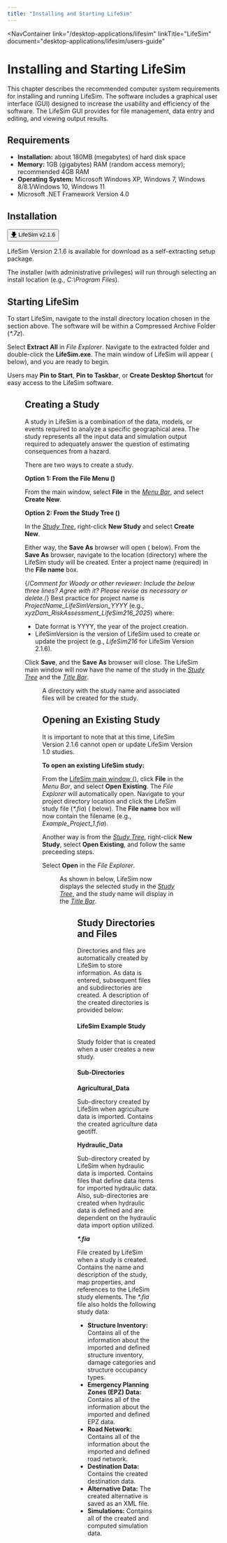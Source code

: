 ```yaml
---
title: "Installing and Starting LifeSim"
---
```



<NavContainer 
  link="/desktop-applications/lifesim"
  linkTitle="LifeSim"
  document="desktop-applications/lifesim/users-guide"
></NavContainer>

# Installing and Starting LifeSim

This chapter describes the recommended computer system requirements for installing and running LifeSim. The software includes a graphical user
interface (GUI) designed to increase the usability and efficiency of the software. The LifeSim GUI provides for file management, data entry and
editing, and viewing output results.

## Requirements

- **Installation:** about 180MB (megabytes) of hard disk space
- **Memory:** 1GB (gigabytes) RAM (random access memory); recommended 4GB RAM
- **Operating System:** Microsoft Windows XP, Windows 7, Windows 8/8.1/Windows 10, Windows 11
- Microsoft .NET Framework Version 4.0

## Installation

<Button href="https://github.com/USACE-RMC/LifeSim/releases/download/v2.1.6/LifeSim_2.1.6.7z"><u>🡇</u> LifeSim v2.1.6</Button>

LifeSim Version 2.1.6 is available for download as a self-extracting setup package.

The installer (with administrative privileges) will run through selecting an install location (e.g., *C:\Program Files*).

## Starting LifeSim

To start LifeSim, navigate to the install directory location chosen in the section above. The software will be within a Compressed Archive Folder (<em>*.7z</em>). 

Select **Extract All** in *File Explorer*. Navigate to the extracted folder and double-click the <FigureInline src="img/LifeSim.png"/> **LifeSim.exe**. 
The main window of LifeSim will appear (<FigReference figKey="figure-1"/> below), and you are ready to begin.

Users may **Pin to Start**, **Pin to Taskbar**, or **Create Desktop Shortcut** for easy access to the LifeSim software.

<Figure
  figKey="figure-1"
  src="figures/desktop-applications/lifesim/users-guide/v1.0/figures/figure1.png"
  alt="LifeSim Main Window"
  caption="LifeSim Main Window"
/>

## Creating a Study

A study in LifeSim is a combination of the data, models, or events required to analyze a specific geographical area. The study represents all the
input data and simulation output required to adequately answer the question of estimating consequences from a hazard. 

There are two ways to create a study.

**Option 1: From the File Menu (<FigReference figKey="figure-2"/>)**

From the main window, select **File** in the [*Menu Bar*](#figure-1), and select **Create New**. 

**Option 2: From the Study Tree (<FigReference figKey="newfigure-1"/>)**

In the [*Study Tree*](#figure-1), right-click **New Study** and select **Create New**.

<div className="grid grid-cols-1 sm:grid-cols-2 gap-4 items-end">
  <Figure
    figKey="figure-2"
    src="figures/desktop-applications/lifesim/users-guide/v1.0/figures/figure2.png"
    alt="File Menu > Create New"
    caption="File Menu > Create New"
  />
  <Figure
    figKey="newfigure-1"
    src="figures/desktop-applications/lifesim/users-guide/v1.0/figures/newfigure-1.png"
    alt="Study Tree > Create New"
    caption="Study Tree > Create New"
  />
</div>

Either way, the **Save As** browser will open (<FigReference figKey="figure-3"/> below). From the **Save As** browser, navigate to the location (directory) where the 
LifeSim study will be created. Enter a project name (required) in the **File name** box.

{/*Comment for Woody or other reviewer: Include the below three lines? Agree with it? Please revise as necessary or delete.*/}
Best practice for project name is *ProjectName_LifeSimVersion_YYYY* (e.g., *xyzDam_RiskAssessment_LifeSim216_2025*) where:
- Date format is YYYY, the year of the project creation.
- LifeSimVersion is the version of LifeSim used to create or update the project (e.g., *LifeSim216* for LifeSim Version 2.1.6).

Click **Save**, and the **Save** **As** browser will close. The LifeSim main window will now have the name of the study in the 
[*Study Tree*](#figure-1) and the [*Title Bar*](#figure-1).

<Figure
  figKey="figure-3"
  src="figures/desktop-applications/lifesim/users-guide/v1.0/figures/figure3.png"
  alt="Save As Browser"
  caption="Save As Browser"
/>

A directory with the study name and associated files will be created for the study.

## Opening an Existing Study

It is important to note that at this time, LifeSim Version 2.1.6 cannot open or update LifeSim Version 1.0 studies. 

**To open an existing LifeSim study:**

From the [LifeSim main window (<FigReference figKey="figure-1"/>)](#figure-1), click **File** in the *Menu Bar*,
and select **Open Existing**. The *File Explorer* will automatically open. Navigate to your project directory location and 
click the LifeSim study file (<em>*.fia</em>) (<FigReference figKey="figure-4"/> below). The **File name** box will now contain 
the filename (e.g., *Example_Project_1.fia*).

Another way is from the [*Study Tree*](#figure-1), right-click **New Study**, select **Open Existing**, and follow the same preceeding steps.

Select **Open** in the *File Explorer*.

<Figure
  figKey="figure-4"
  src="figures/desktop-applications/lifesim/users-guide/v1.0/figures/figure4.png"
  alt="Open Browser"
  caption="Open Browser"
/>

As shown in <FigReference figKey="newfigure-2"/> below, LifeSim now displays the selected study in the [*Study Tree*](#figure-1), and the study name will display 
in the [*Title Bar*](#figure-1).

<Figure
    figKey="newfigure-2"
    src="figures/desktop-applications/lifesim/users-guide/v1.0/figures/newfigure-2.png"
    alt="Study name displayed in Study Tree and Title Bar"
    caption="Study name displayed in Study Tree and Title Bar"
  />

## Study Directories and Files

Directories and files are automatically created by LifeSim to store information. As data is entered, subsequent files and subdirectories are created.
A description of the created directories is provided below:

#### <FigureInline src="figures/desktop-applications/lifesim/users-guide/v1.0/inline-images/inline-folder.png"/> LifeSim Example Study

Study folder that is created when a user creates a new study.

#### Sub-Directories

**<FigureInline src="figures/desktop-applications/lifesim/users-guide/v1.0/inline-images/inline-folder.png"/> Agricultural_Data**

Sub-directory created by LifeSim when agriculture data is imported. Contains the created agriculture data geotiff.

**<FigureInline src="figures/desktop-applications/lifesim/users-guide/v1.0/inline-images/inline-folder.png"/> Hydraulic_Data**

Sub-directory created by LifeSim when hydraulic data is imported. Contains files that define data items for imported hydraulic data. Also,
sub-directories are created when hydraulic data is defined and are dependent on the hydraulic data import option utilized.

**<FigureInline src="figures/desktop-applications/lifesim/users-guide/v1.0/inline-images/inline-fia.png" /> <em>*.fia</em>**

File created by LifeSim when a study is created. Contains the name and description of the study, map properties, and
references to the LifeSim study elements. The <em>*.fia</em> file also holds the following study data:

- **Structure Inventory:** Contains all of the information about the imported and defined structure inventory, damage categories and structure occupancy types.
- **Emergency Planning Zones (EPZ) Data:** Contains all of the information about the imported and defined EPZ data.
- **Road Network:** Contains all of the information about the imported and defined road network.
- **Destination Data:** Contains the created destination data.
- **Alternative Data:** The created alternative is saved as an XML file.
- **Simulations:** Contains all of the created and computed simulation data.

<CitationFootnote />
